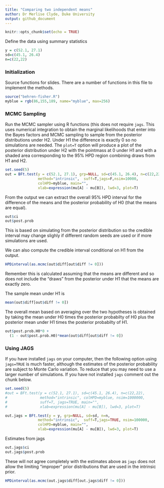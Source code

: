 ```yaml
---
title: "Comparing two independent means"
author: Dr Merlise Clyde, Duke University
output: github_document
---
```


```r
knitr::opts_chunk$set(echo = TRUE)

```

Define the data using summary statistics
```r
y = c(52.1, 27.1)
sd=c(45.1, 26.4) 
n=c(22,22)
```

### Initialization ###

Source functions for slides.   There are a number of functions in this file to implement the methods.  
```r
source("behren-fisher.R")
myblue = rgb(86,155,189, name="myblue", max=256)
```

### MCMC Sampling ###

Run the MCMC sampler using R functions (this does not require `jags`.  This uses numerical integration to obtain the marginal likelihoods that enter into the Bayes factors and MCMC sampling to sample from the posterior distributions under H2.   Under H1 the difference is exactly 0 so no simulations are needed.  The `plot=T` option will produce a plot of the posterior distribution under H2 with the pointmass at 0 under H1 and with a shaded area corresponding to the 95% HPD region combining draws from H1 and H2.  


```r
set.seed(5)
out = BFt.test(y = c(52.1, 27.1), grp=NULL, sd=c(45.1, 26.4), n=c(22,22),
               method="intrinsic",  suff=T,jags=F,nsim=10000,
               colHPD=myblue, main="", 
               xlab=expression(mu[A] - mu[B]), lwd=3, plot=T)
```

From the output we can extract the overall 95% HPD interval for the difference of the means and the posterior probability of H0 (that the means are equal).

```r
out$ci
out$post.prob
```

This is based on simulating from the posterior distribution so the credible interval may change slighly if different random seeds are used or if more simulations are used. 



We can also compute the credible interval conditional on H1 from the output.

```r
HPDinterval(as.mcmc(out$diff[out$diff != 0]))
```

Remember this is calculated assuming that the means are different and so does not include the "draws" from the posterior under H1 that the means are exactly zero.

The sample mean under H1 is 
```r
mean(out$diff[out$diff != 0])
```

The overall mean based on averaging over the two hypotheses is obtained by taking the mean under H0 times the posterior probabilty of H0 plus the posterior mean under H1 times the posterior  probabilty of H1.

```r

out$post.prob.H0*0 + 
  (1 - out$post.prob.H0)*mean(out$diff[out$diff != 0])
```


### Using JAGS ###

If you have installed `jags` on your computer, then the following option using `jags=TRUE` is much faster, although the estimates of the posterior probability are subject to Monte Carlo variation.  To reduce that you may need to use a larger number of simulations.  If you have not installed `jags` comment out the chunk below.

```r
set.seed(5)
#out = BFt.test(y = c(52.1, 27.1), sd=c(45.1, 26.4), n=c(22,22), 
#               method="intrinsic", colHPD=myblue, nsim=1000000,
#               suff=T, jags=TRUE, main="", 
#               xlab=expression(mu[A] - mu[B]), lwd=3, plot=T)

out.jags = BFt.test(y = y, grp=NULL, sd=sd, n=n,
               method="intrinsic",  suff=T,jags=TRUE, nsim=100000,
               colHPD=myblue, main="", 
               xlab=expression(mu[A] - mu[B]), lwd=3, plot=T)

```

Estimates from jags

```r
out.jags$ci
out.jags$post.prob
```

These will not agree completely with the estimates above as `jags` does not allow the limiting "improper" prior distributions that are used in the intrinsic prior.

```r
HPDinterval(as.mcmc(out.jags$diff[out.jags$diff != 0]))
```